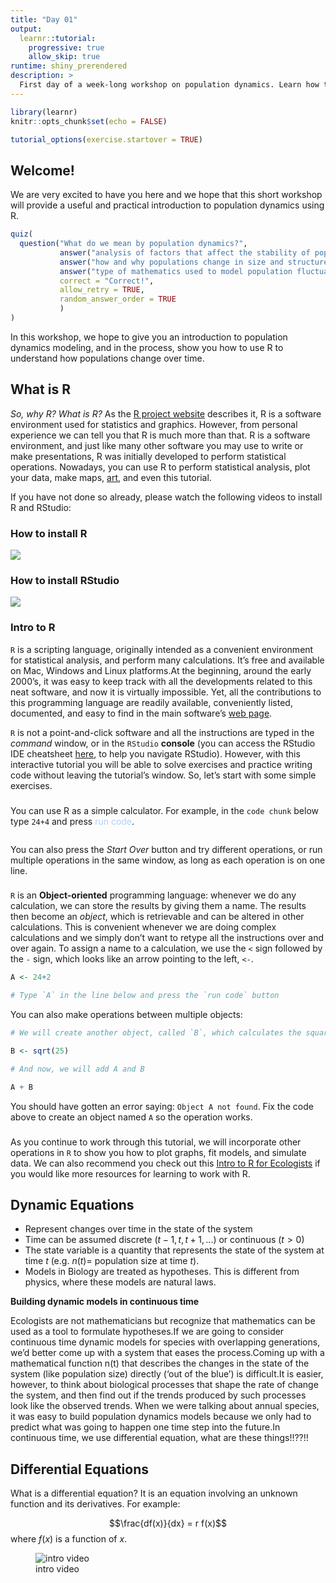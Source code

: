 ```yaml
---
title: "Day 01"
output:
  learnr::tutorial:
    progressive: true
    allow_skip: true
runtime: shiny_prerendered
description: >
  First day of a week-long workshop on population dynamics. Learn how to set up R and RStudio on your machine, and a gentle introduction to differential equations, exponential growth, and the logistic equation.
---
```


```r
library(learnr)
knitr::opts_chunk$set(echo = FALSE)

tutorial_options(exercise.startover = TRUE)
```


## Welcome!

We are very excited to have you here and we hope that this short workshop will provide a useful and practical introduction to population dynamics using R.


```r
quiz(
  question("What do we mean by population dynamics?",
           answer("analysis of factors that affect the stability of populations over time", correct = TRUE),
           answer("how and why populations change in size and structure over time", correct = TRUE),
           answer("type of mathematics used to model population fluctuations", correct = TRUE),
           correct = "Correct!",
           allow_retry = TRUE,
           random_answer_order = TRUE
           )
)

```



In this workshop, we hope to give you an introduction to population dynamics modeling, and in the process, show you how to use R to understand how populations change over time.

## What is R

*So, why R? What is R?* As the [R project website](https://www.r-project.org/) describes it, R is a software environment used for statistics and graphics. However, from personal experience we can tell you that R is much more than that. R is a software environment, and just like many other software you may use to write or make presentations, R was initially developed to perform statistical operations. Nowadays, you can use R to perform statistical analysis, plot your data, make maps, [art](https://twitter.com/accidental__art?lang=en), and even this tutorial.  

If you have not done so already, please watch the following videos to install R and RStudio:  

### How to install R

![](https://vimeo.com/203516510)

### How to install RStudio

![](https://vimeo.com/203516968)

### Intro to R

`R` is a scripting language, originally intended as a convenient environment for statistical analysis, and perform many calculations.  It's free and available on Mac, Windows and Linux platforms.At the beginning, around the early 2000's, it was easy to keep track with all the developments related to  this neat software, and now it is virtually impossible.  Yet, all the contributions to this programming language are readily available, conveniently listed, documented, and easy to find in the main software's [web page](http://www.r-project.org). 

`R` is not a point-and-click software and all the instructions are typed in the *command* window, or in the `RStudio` **console** (you can access the RStudio IDE cheatsheet [here](https://github.com/rstudio/cheatsheets/blob/main/rstudio-ide.pdf), to help you navigate RStudio). However, with this interactive tutorial you will be able to solve exercises and practice writing code without leaving the tutorial's window. So, let's start with some simple exercises. 

### 

You can use R as a simple calculator. For example, in the `code chunk` below type `24+4` and press <span style="color: #b0d0f7;">run code</span>. 

```r

```


You can also press the *Start Over* button and try different operations, or run multiple operations in the same window, as long as each operation is on one line.  

### 

`R` is an **Object-oriented** programming language: whenever we do any calculation, we can store the results by giving them a name.  The results then become an *object*, which is retrievable and can be altered in other calculations.  This is convenient whenever we are doing complex calculations and we simply don't want to retype all the instructions over and over again.  To assign a name to a calculation, we use the `<` sign followed by the `-` sign, which looks like an arrow pointing to the left, `<-`.  

```r

A <- 24+2

# Type `A` in the line below and press the `run code` button

``` 

You can also make operations between multiple objects: 

```r

# We will create another object, called `B`, which calculates the square root of 25 

B <- sqrt(25)

# And now, we will add A and B

A + B

```  

You should have gotten an error saying: `Object A not found`. Fix the code above to create an object named `A` so the operation works. 

### 

As you continue to work through this tutorial, we will incorporate other operations in `R` to show you how to plot graphs, fit models, and simulate data. We can also recommend you check out this [Intro to R for Ecologists](https://datacarpentry.org/R-ecology-lesson/01-intro-to-r.html) if you would like more resources for learning to work with R.




## Dynamic Equations

  * Represent changes over time in the state of the system
  * Time can be assumed discrete ($t-1, t, t+1, ...$) or continuous ($t>0$)
  * The state variable is a quantity that represents the state of the system at time $t$ (e.g. $n(t) =$ population size at time $t$).
  *  Models in Biology are treated as hypotheses. This is different from physics, where these models are natural laws.

**Building dynamic models in continuous time**  

Ecologists are not mathematicians but recognize that mathematics can be used as a tool to formulate hypotheses.If we are going to consider continuous time dynamic models for species with overlapping generations, we’d better come up with a system that eases the process.Coming up with a mathematical function n(t) that describes the changes in the state of the system (like population size) directly (‘out of the blue’) is difficult.It is easier, however, to think about biological processes that shape the rate of change the system, and then find out if the trends produced by such processes look like the observed
trends. When we were talking about annual species, it was easy to build population dynamics models because we only had to predict what was going to happen one time step into the future.In continuous time, we use differential equation, what are these things!!??!! 


## Differential Equations  

What is a differential equation? It is an equation involving an unknown function and its derivatives. For example:

$$\frac{df(x)}{dx} = r f(x)$$
where $f(x)$ is a function of $x$. 



![intro video](https://www.youtube.com/watch?v=HKvP2ESjJbA)






























